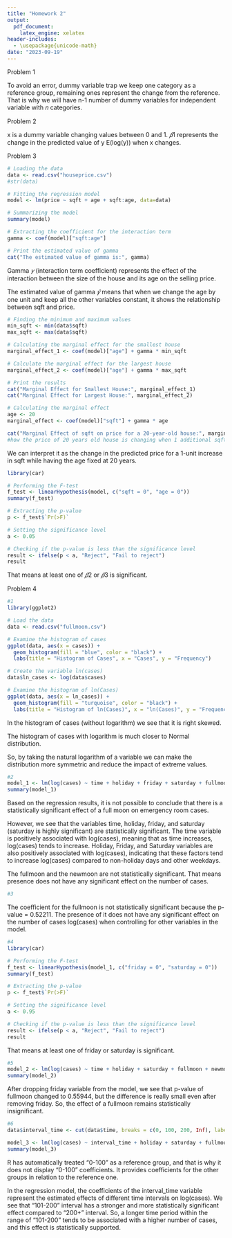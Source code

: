 ```yaml
---
title: "Homework 2"
output:
  pdf_document:
    latex_engine: xelatex
header-includes:
  - \usepackage{unicode-math}
date: "2023-09-19"
---
```

Problem 1

To avoid an error, dummy variable trap we keep one category as a reference group, remaining ones represent the change from the reference. That is why we will have n-1 number of dummy variables for independent variable with 𝑛 categories. 

Problem 2 

x is a dummy variable changing values between 0 and 1. 
$𝛽1$ represents the change in the predicted value of y E(log(y)) when x changes.

Problem 3
```r
# Loading the data
data <- read.csv("houseprice.csv")
#str(data)

# Fitting the regression model
model <- lm(price ~ sqft + age + sqft:age, data=data)

# Summarizing the model
summary(model)

# Extracting the coefficient for the interaction term
gamma <- coef(model)["sqft:age"]

# Print the estimated value of gamma
cat("The estimated value of gamma is:", gamma)
```
Gamma $𝛾$ (interaction term coefficient) represents the effect of the interaction between the size of the house and its age on the selling price.

The estimated value of gamma $\hat{𝛾}$ means that when we change the age by one unit and keep all the other variables constant, it shows the relationship between sqft and price.

```r
# Finding the minimum and maximum values
min_sqft <- min(data$sqft)
max_sqft <- max(data$sqft)

# Calculating the marginal effect for the smallest house
marginal_effect_1 <- coef(model)["age"] + gamma * min_sqft

# Calculate the marginal effect for the largest house
marginal_effect_2 <- coef(model)["age"] + gamma * max_sqft

# Print the results
cat("Marginal Effect for Smallest House:", marginal_effect_1)
cat("Marginal Effect for Largest House:", marginal_effect_2)
```
```r
# Calculating the marginal effect
age <- 20 
marginal_effect <- coef(model)["sqft"] + gamma * age

cat("Marginal Effect of sqft on price for a 20-year-old house:", marginal_effect)
#how the price of 20 years old house is changing when 1 additional sqft is added.
```
We can interpret it as the change in the predicted price for a 1-unit increase in sqft while having the age fixed at 20 years.
```r
library(car)

# Performing the F-test
f_test <- linearHypothesis(model, c("sqft = 0", "age = 0"))
summary(f_test)

# Extracting the p-value
p <- f_test$`Pr(>F)`

# Setting the significance level
a <- 0.05

# Checking if the p-value is less than the significance level
result <- ifelse(p < a, "Reject", "Fail to reject")
result
```
That means at least one of $𝛽2$ or $𝛽3$ is significant.

Problem 4
```r
#1
library(ggplot2)

# Load the data
data <- read.csv("fullmoon.csv")

# Examine the histogram of cases
ggplot(data, aes(x = cases)) +
  geom_histogram(fill = "blue", color = "black") +
  labs(title = "Histogram of Cases", x = "Cases", y = "Frequency")

# Create the variable ln(cases)
data$ln_cases <- log(data$cases)

# Examine the histogram of ln(Cases)
ggplot(data, aes(x = ln_cases)) +
  geom_histogram(fill = "turquoise", color = "black") +
  labs(title = "Histogram of ln(Cases)", x = "ln(Cases)", y = "Frequency")
```
In the histogram of cases (without logarithm) we see that it is right skewed.
 
The histogram of cases with logarithm is much closer to Normal distribution.

So, by taking the natural logarithm of a variable we can make the distribution more symmetric and reduce the impact of extreme values.
```r
#2
model_1 <- lm(log(cases) ~ time + holiday + friday + saturday + fullmoon + newmoon, data = data)
summary(model_1)
```
Based on the regression results, it is not possible to conclude that there is a statistically significant effect of a full moon on emergency room cases.

However, we see that the variables time, holiday, friday, and saturday (saturday is highly significant) are statistically significant.
The time variable is positively associated with log(cases), meaning that as time increases, log(cases) tends to increase.
Holiday, Friday, and Saturday variables are also positively associated with log(cases), indicating that these factors tend to increase log(cases) compared to non-holiday days and other weekdays. 

The fullmoon and  the newmoon are not statistically significant. That means presence does not have any significant effect on the number of cases.
```r
#3
```
The coefficient for the fullmoon is not statistically significant because the p-value = 0.52211. The presence of it does not have any significant effect on the number of cases log(cases) when controlling for other variables in the model.
```r
#4
library(car)

# Performing the F-test
f_test <- linearHypothesis(model_1, c("friday = 0", "saturday = 0"))
summary(f_test)

# Extracting the p-value
p <- f_test$`Pr(>F)`

# Setting the significance level
a <- 0.95

# Checking if the p-value is less than the significance level
result <- ifelse(p < a, "Reject", "Fail to reject")
result
```
That means at least one of friday or saturday is significant.
```r
#5
model_2 <- lm(log(cases) ~ time + holiday + saturday + fullmoon + newmoon, data = data)
summary(model_2)
```
After dropping friday variable from the model, we see that p-value of fullmoon changed to 0.55944, but the difference is really small even after removing friday. So, the effect of a fullmoon remains statistically insignificant.
```r
#6
data$interval_time <- cut(data$time, breaks = c(0, 100, 200, Inf), labels = c("0-100 days", "101-200 days", "200+ days")) 

model_3 <- lm(log(cases) ~ interval_time + holiday + saturday + fullmoon + newmoon, data = data)
summary(model_3)
```
R has automatically treated "0-100" as a reference group, and that is why it does not display "0-100" coefficients. It provides coefficients for the other groups in relation to the reference one. 

In the regression model, the coefficients of the interval_time variable represent the estimated effects of different time intervals on log(cases). We see that "101-200" interval has a stronger and more statistically significant effect compared to "200+" interval. So, a longer time period within the range of "101-200" tends to be associated with a higher number of cases, and this effect is statistically supported.
